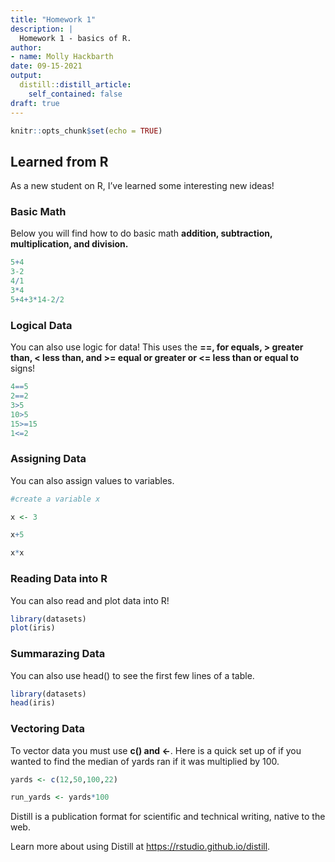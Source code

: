 ```yaml
---
title: "Homework 1"
description: |
  Homework 1 - basics of R.
author: 
- name: Molly Hackbarth
date: 09-15-2021
output:
  distill::distill_article:
    self_contained: false
draft: true
---
```



```r
knitr::opts_chunk$set(echo = TRUE)
```

## Learned from R

As a new student on R, I've learned some interesting new ideas!

### Basic Math

Below you will find how to do basic math **addition, subtraction, multiplication, and division.**   

```r
5+4
3-2
4/1
3*4
5+4+3*14-2/2
```

### Logical Data

You can also use logic for data! This uses the **==, for equals, > greater than, < less than, and >= equal or greater or <= less than or equal to** signs!

```r
4==5
2==2
3>5
10>5
15>=15
1<=2
```


### Assigning Data 

You can also assign values to variables. 

```r

#create a variable x 

x <- 3

x+5

x*x

```
### Reading Data into R

You can also read and plot data into R! 

```r
library(datasets)
plot(iris)
```

### Summarazing Data 

You can also use head() to see the first few lines of a table.

```r
library(datasets)
head(iris)
```


### Vectoring Data

To vector data you must use **c() and <-**. Here is a quick set up of if you wanted to find the median of yards ran if it was multiplied by 100. 

```r
yards <- c(12,50,100,22)

run_yards <- yards*100
```

Distill is a publication format for scientific and technical writing, native to the web.

Learn more about using Distill at <https://rstudio.github.io/distill>.


